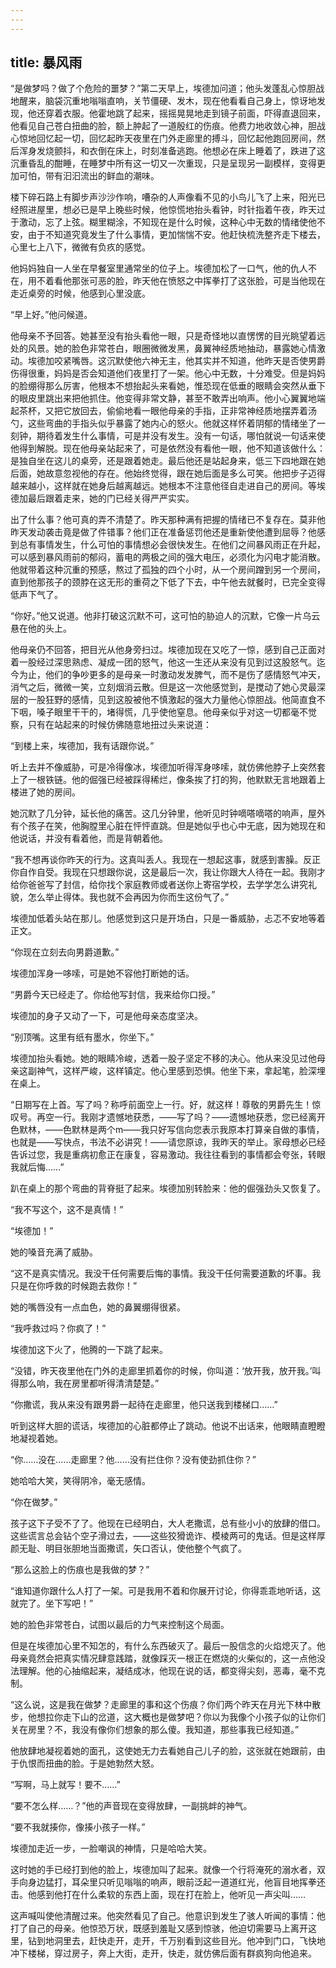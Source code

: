 ```yaml
---
---
---
```

title: 暴风雨
---




“是做梦吗？做了个危险的噩梦？”第二天早上，埃德加问道；他头发蓬乱心惊胆战地醒来，脑袋沉重地嗡嗡直响，关节僵硬、发木，现在他看看自己身上，惊讶地发现，他还穿着衣服。他霍地跳了起来，摇摇晃晃地走到镜子前面，吓得直退回来，他看见自己苍白扭曲的脸，额上肿起了一道殷红的伤痕。他费力地收敛心神，胆战心惊地回忆起一切，回忆起昨天夜里在门外走廊里的搏斗，回忆起他跑回房间，然后浑身发烧颤抖，和衣倒在床上，时刻准备逃跑。他想必在床上睡着了，跌进了这沉重昏乱的酣睡，在睡梦中所有这一切又一次重现，只是呈现另一副模样，变得更加可怕，带有汩汩流出的鲜血的潮味。

楼下碎石路上有脚步声沙沙作响，嘈杂的人声像看不见的小鸟儿飞了上来，阳光已经照进屋里，想必已是早上晚些时候，他惊慌地抬头看钟，时针指着午夜，昨天过于激动，忘了上弦。糊里糊涂，不知现在是什么时候，这种心中无数的情绪使他不安，由于不知道究竟发生了什么事情，更加惴惴不安。他赶快梳洗整齐走下楼去，心里七上八下，微微有负疚的感觉。

他妈妈独自一人坐在早餐室里通常坐的位子上。埃德加松了一口气，他的仇人不在，用不着看他那张可恶的脸，昨天他在愤怒之中挥拳打了这张脸，可是当他现在走近桌旁的时候，他感到心里没底。

“早上好。”他问候道。

他母亲不予回答。她甚至没有抬头看他一眼，只是奇怪地以直愣愣的目光眺望着远处的风景。她的脸色非常苍白，眼圈微微发黑，鼻翼神经质地抽动，暴露她心情激动。埃德加咬紧嘴唇。这沉默使他六神无主，他其实并不知道，他昨天是否使男爵伤得很重，妈妈是否会知道他们夜里打了一架。他心中无数，十分难受。但是妈妈的脸绷得那么厉害，他根本不想抬起头来看她，惟恐现在低垂的眼睛会突然从垂下的眼皮里跳出来把他抓住。他变得非常文静，甚至不敢弄出响声。他小心翼翼地端起茶杯，又把它放回去，偷偷地看一眼他母亲的手指，正非常神经质地摆弄着汤勺，这些弯曲的手指头似乎暴露了她内心的怒火。他就这样怀着阴郁的情绪坐了一刻钟，期待着发生什么事情，可是并没有发生。没有一句话，哪怕就说一句话来使他得到解脱。现在他母亲站起来了，可是依然没有看他一眼，他不知道该做什么：是独自坐在这儿的桌旁，还是跟着她走。最后他还是站起身来，低三下四地跟在她后面，她故意忽视他的存在。他始终觉得，跟在她后面是多么可笑。他把步子迈得越来越小，这样就在她身后越离越远。她根本不注意他径自走进自己的房间。等埃德加最后跟着走来，她的门已经关得严严实实。

出了什么事？他可真的弄不清楚了。昨天那种满有把握的情绪已不复存在。莫非他昨天发动袭击竟是做了件错事？他们正在准备惩罚他还是重新使他遭到屈辱？他感到总有事情发生，什么可怕的事情想必会很快发生。在他们之间暴风雨正在升起，可以感到暴风雨前的郁闷，蓄电的两极之间的强大电压，必须化为闪电才能消散。他就带着这种沉重的预感，熬过了孤独的四个小时，从一个房间蹭到另一个房间，直到他那孩子的颈脖在这无形的重荷之下低了下去，中午他去就餐时，已完全变得低声下气了。

“你好。”他又说道。他非打破这沉默不可，这可怕的胁迫人的沉默，它像一片乌云悬在他的头上。

他母亲仍不回答，把目光从他身旁扫过。埃德加现在又吃了一惊，感到自己正面对着一股经过深思熟虑、凝成一团的怒气，他这一生还从来没有见到过这股怒气。迄今为止，他们的争吵更多的是母亲一时激动发发脾气，而不是伤了感情怒气冲天，消气之后，微微一笑，立刻烟消云散。但是这一次他感觉到，是搅动了她心灵最深层的一股狂野的感情，见到这股被他不慎激起的强大力量他心惊胆战。他简直食不下咽，嗓子眼里干干的，堵得慌，几乎使他窒息。他母亲似乎对这一切都毫不觉察，只有在站起来的时候仿佛随意地扭过头来说道：

“到楼上来，埃德加，我有话跟你说。”

听上去并不像威胁，可是冷得像冰，埃德加听得浑身哆嗦，就仿佛他脖子上突然套上了一根铁链。他的倔强已经被踩得稀烂，像条挨了打的狗，他默默无言地跟着上楼进了她的房间。

她沉默了几分钟，延长他的痛苦。这几分钟里，他听见时钟嘀嗒嘀嗒的响声，屋外有个孩子在笑，他胸膛里心脏在怦怦直跳。但是她似乎也心中无底，因为她现在和他说话，并没有看着他，而是背朝着他。

“我不想再谈你昨天的行为。这真叫丢人。我现在一想起这事，就感到害臊。反正你自作自受。我现在只想跟你说，这是最后一次，我让你跟大人待在一起。我刚才给你爸爸写了封信，给你找个家庭教师或者送你上寄宿学校，去学学怎么讲究礼貌，怎么举止得体。我也就不会再因为你而生这份气了。”

埃德加低着头站在那儿。他感觉到这只是开场白，只是一番威胁，忐忑不安地等着正文。

“你现在立刻去向男爵道歉。”

埃德加浑身一哆嗦，可是她不容他打断她的话。

“男爵今天已经走了。你给他写封信，我来给你口授。”

埃德加的身子又动了一下，可是他母亲态度坚决。

“别顶嘴。这里有纸有墨水，你坐下。”

埃德加抬头看她。她的眼睛冷峻，透着一股子坚定不移的决心。他从来没见过他母亲这副神气，这样严峻，这样镇定。他心里感到恐惧。他坐下来，拿起笔，脸深埋在桌上。

“日期写在上首。写了吗？称呼前面空上一行。好，就这样！尊敬的男爵先生！惊叹号。再空一行。我刚才遗憾地获悉，——写了吗？——遗憾地获悉，您已经离开色默林，——色默林是两个m——我只好写信向您表示我原本打算亲自做的事情，也就是——写快点，书法不必讲究！——请您原谅，我昨天的举止。家母想必已经告诉过您，我是重病初愈正在康复，容易激动。我往往看到的事情都会夸张，转眼我就后悔……”

趴在桌上的那个弯曲的背脊挺了起来。埃德加别转脸来：他的倔强劲头又恢复了。

“我不写这个，这不是真情！”

“埃德加！”

她的嗓音充满了威胁。

“这不是真实情况。我没干任何需要后悔的事情。我没干任何需要道歉的坏事。我只是在你呼救的时候跑去救你！”

她的嘴唇没有一点血色，她的鼻翼绷得很紧。

“我呼救过吗？你疯了！”

埃德加这下火了，他腾的一下跳了起来。

“没错，昨天夜里他在门外的走廊里抓着你的时候，你叫道：‘放开我，放开我。’叫得那么响，我在房里都听得清清楚楚。”

“你撒谎，我从来没有跟男爵一起待在走廊里，他只送我到楼梯口……”

听到这样大胆的谎话，埃德加的心脏都停止了跳动。他说不出话来，他眼睛直瞪瞪地凝视着她。

“你……没在……走廊里？他……没有拦住你？没有使劲抓住你？”

她哈哈大笑，笑得阴冷，毫无感情。

“你在做梦。”

孩子这下子受不了了。他现在已经明白，大人老撒谎，总有些小小的放肆的借口。这些谎言总会钻个空子滑过去，——这些狡猾诡诈、模棱两可的鬼话。但是这样厚颜无耻、明目张胆地当面撒谎，矢口否认，使他整个气疯了。

“那么这脸上的伤痕也是我做的梦？”

“谁知道你跟什么人打了一架。可是我用不着和你展开讨论，你得乖乖地听话，这就完了。坐下写吧！”

她的脸色非常苍白，试图以最后的力气来控制这个局面。

但是在埃德加心里不知怎的，有什么东西破灭了。最后一股信念的火焰熄灭了。他母亲竟然会把真实情况肆意践踏，就像踩灭一根正在燃烧的火柴似的，这一点他没法理解。他的心抽缩起来，凝结成冰，他现在说的话，都变得尖刻，恶毒，毫不克制。

“这么说，这是我在做梦？走廊里的事和这个伤痕？你们两个昨天在月光下林中散步，他想拉你走下山的岔道，这大概也是做梦吧？你以为我像个小孩子似的让你们关在房里？不，我没有像你们想象的那么傻。我知道，那些事我已经知道。”

他放肆地凝视着她的面孔，这使她无力去看她自己儿子的脸，这张就在她跟前，由于仇恨而扭曲的脸。于是她勃然大怒。

“写啊，马上就写！要不……”

“要不怎么样……？”他的声音现在变得放肆，一副挑衅的神气。

“要不我就揍你，像揍小孩子一样。”

埃德加走近一步，一脸嘲讽的神情，只是哈哈大笑。

这时她的手已经打到他的脸上，埃德加叫了起来。就像一个行将淹死的溺水者，双手向身边猛打，耳朵里只听见嗡嗡的响声，眼前泛起一道道红光，他盲目地挥拳还击。他感到他打在什么柔软的东西上面，现在打在脸上，他听见一声尖叫……

这声喊叫使他清醒过来。他突然看见了自己。他意识到发生了骇人听闻的事情：他打了自己的母亲。他惊恐万状，既感到羞耻又感到惊骇，他迫切需要马上离开这里，钻到地洞里去，赶快走开，走开，千万别看到这些目光。他冲到门口，飞快地冲下楼梯，穿过房子，奔上大街，走开，快走，就仿佛后面有群疯狗向他追来。